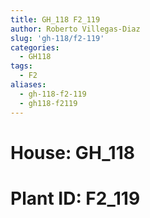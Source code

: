 ```yaml
---
title: GH_118 F2_119
author: Roberto Villegas-Diaz
slug: 'gh-118/f2-119'
categories:
  - GH118
tags:
  - F2
aliases:
  - gh-118-f2-119
  - gh118-f2119
---
```


# **House**: GH_118
# **Plant ID**: F2_119
